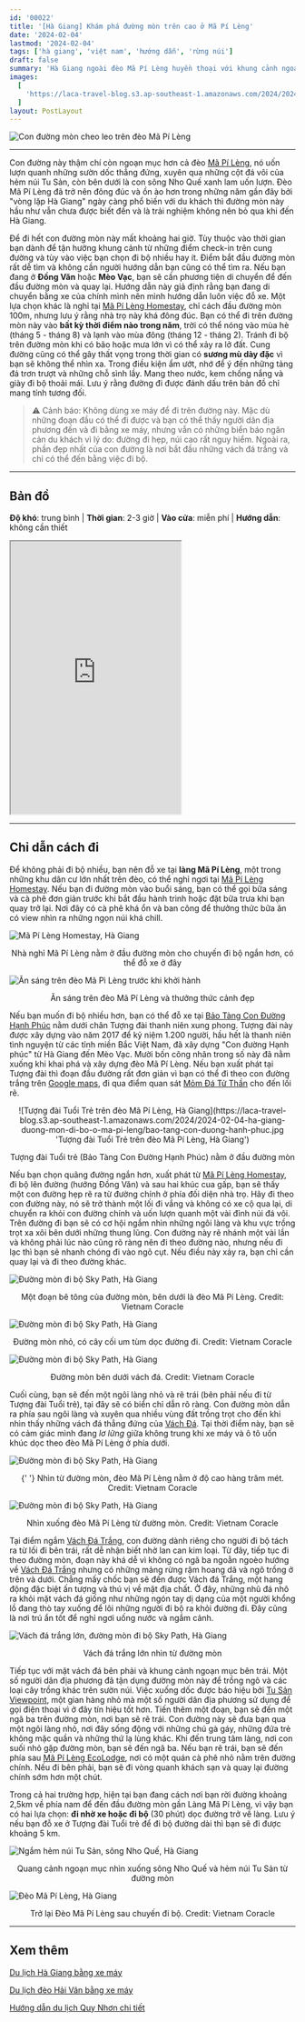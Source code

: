 ```yaml
---
id: '00022'
title: '[Hà Giang] Khám phá đường mòn trên cao ở Mã Pí Lèng'
date: '2024-02-04'
lastmod: '2024-02-04'
tags: ['hà giang', 'việt nam', 'hướng dẫn', 'rừng núi']
draft: false
summary: 'Hà Giang ngoài đèo Mã Pí Lèng huyền thoại với khung cảnh ngoạn mục còn có một con đường mòn đi bộ trên núi cao chót vót bám vào những vách đá dựng đứng hàng trăm mét mà đến nay ít người biết đến.'
images:
  [
    'https://laca-travel-blog.s3.ap-southeast-1.amazonaws.com/2024/2024-02-04-ha-giang-duong-mon-di-bo-o-ma-pi-leng/duong-mon-tren-deo-ma-pi-leng.jpg',
  ]
layout: PostLayout
---
```


![Con đường mòn cheo leo trên đèo Mã Pí Lèng](https://laca-travel-blog.s3.ap-southeast-1.amazonaws.com/2024/2024-02-04-ha-giang-duong-mon-di-bo-o-ma-pi-leng/duong-mon-tren-deo-ma-pi-leng.jpg 'Con đường mòn cheo leo trên đèo Mã Pí Lèng')

<TOCInline toc={props.toc} asDisclosure toHeading={3} />

---

Con đường này thậm chí còn ngoạn mục hơn cả đèo [Mã Pí Lèng](https://www.google.com/maps/d/u/0/viewer?mid=1CJQfZ99cW8g0SEwkgChyYqDc_YoGD0Q&femb=1&ll=23.234999480296914%2C105.40634455238747&z=16), nó uốn lượn quanh những sườn dốc thẳng đứng, xuyên qua những cột đá vôi của hẻm núi Tu Sản, còn bên dưới là con sông Nho Quế xanh lam uốn lượn. Đèo Mã Pí Lèng đã trở nên đông đúc và ồn ào hơn trong những năm gần đây bởi "vòng lặp Hà Giang" ngày càng phổ biến với du khách thì đường mòn này hầu như vẫn chưa được biết đến và là trải nghiệm không nên bỏ qua khi đến Hà Giang.

Để đi hết con đường mòn này mất khoảng hai giờ. Tùy thuộc vào thời gian bạn dành để tận hưởng khung cảnh từ những điểm check-in trên cung đường và tùy vào việc bạn chọn đi bộ nhiều hay ít. Điểm bắt đầu đường mòn rất dễ tìm và không cần người hướng dẫn bạn cũng có thể tìm ra. Nếu bạn đang ở **Đồng Văn** hoặc **Mèo Vạc**, bạn sẽ cần phương tiện di chuyển để đến đầu đường mòn và quay lại. Hướng dẫn này giả định rằng bạn đang di chuyển bằng xe của chính mình nên mình hướng dẫn luôn việc đỗ xe. Một lựa chọn khác là nghỉ tại [Mã Pí Lèng Homestay](https://www.google.com/maps/d/u/0/viewer?mid=1CJQfZ99cW8g0SEwkgChyYqDc_YoGD0Q&femb=1&ll=23.242793066532133%2C105.40917738831034&z=18), chỉ cách đầu đường mòn 100m, nhưng lưu ý rằng nhà trọ này khá đông đúc. Bạn có thể đi trên đường mòn này vào **bất kỳ thời điểm nào trong năm**, trời có thể nóng vào mùa hè (tháng 5 - tháng 8) và lạnh vào mùa đông (tháng 12 - tháng 2). Tránh đi bộ trên đường mòn khi có bão hoặc mưa lớn vì có thể xảy ra lở đất. Cung đường cũng có thể gây thất vọng trong thời gian có **sương mù dày đặc** vì bạn sẽ không thể nhìn xa. Trong điều kiện ẩm ướt, nhớ để ý đến những tảng đá trơn trượt và những chỗ sình lầy. Mang theo nước, kem chống nắng và giày đi bộ thoải mái. Lưu ý rằng đường đi được đánh dấu trên bản đồ chỉ mang tính tương đối.

> ⚠️ Cảnh báo: Không dùng xe máy để đi trên đường này. Mặc dù những đoạn đầu có thể đi được và bạn có thể thấy người dân địa phương đến và đi bằng xe máy, nhưng vẫn có những biển báo ngăn cản du khách vì lý do: đường đi hẹp, núi cao rất nguy hiểm. Ngoài ra, phần đẹp nhất của con đường là nơi bắt đầu những vách đá trắng và chỉ có thể đến bằng việc đi bộ.

---

## Bản đồ

**Độ khó**: trung bình | **Thời gian**: 2-3 giờ | **Vào cửa**: miễn phí | **Hướng dẫn**: không cần thiết

<iframe
  className="w-full"
  src="https://www.google.com/maps/d/u/0/embed?mid=1CJQfZ99cW8g0SEwkgChyYqDc_YoGD0Q&ehbc=2E312F"
  height="480"
></iframe>

---

## Chỉ dẫn cách đi

Để không phải đi bộ nhiều, bạn nên đỗ xe tại **làng Mã Pí Lèng**, một trong những khu dân cư lớn nhất trên đèo, có thể nghỉ ngơi tại [Mã Pí Lèng Homestay](https://www.google.com/maps/d/u/0/viewer?mid=1CJQfZ99cW8g0SEwkgChyYqDc_YoGD0Q&femb=1&ll=23.242793066532133%2C105.40917738831034&z=18). Nếu bạn đi đường mòn vào buổi sáng, bạn có thể gọi bữa sáng và cà phê đơn giản trước khi bắt đầu hành trình hoặc đặt bữa trưa khi bạn quay trở lại. Nơi đây có cà phê khá ổn và ban công để thưởng thức bữa ăn có view nhìn ra những ngọn núi khá chill.

![Mã Pí Lèng Homestay, Hà Giang](https://laca-travel-blog.s3.ap-southeast-1.amazonaws.com/2024/2024-02-04-ha-giang-duong-mon-di-bo-o-ma-pi-leng/ma-pi-leng-homestay.jpg 'Mã Pí Lèng Homestay, Hà Giang')

<p align="center">
  Nhà nghỉ Mã Pí Lèng nằm ở đầu đường mòn cho chuyến đi bộ ngắn hơn, có thể đỗ xe ở đây
</p>

![Ăn sáng trên đèo Mã Pì Lèng trước khi khởi hành](https://laca-travel-blog.s3.ap-southeast-1.amazonaws.com/2024/2024-02-04-ha-giang-duong-mon-di-bo-o-ma-pi-leng/an-sang-tai-ma-pi-leng-homestay.jpg 'Ăn sáng trên đèo Mã Pì Lèng trước khi khởi hành')

<p align="center">Ăn sáng trên đèo Mã Pí Lèng và thưởng thức cảnh đẹp</p>

Nếu bạn muốn đi bộ nhiều hơn, bạn có thể đỗ xe tại [Bảo Tàng Con Đường Hạnh Phúc](https://www.google.com/maps/d/u/0/viewer?mid=1CJQfZ99cW8g0SEwkgChyYqDc_YoGD0Q&femb=1&ll=23.249758999999994%2C105.393883&z=18) nằm dưới chân Tượng đài thanh niên xung phong. Tượng đài này được xây dựng vào năm 2017 để kỷ niệm 1.200 người, hầu hết là thanh niên tình nguyện từ các tỉnh miền Bắc Việt Nam, đã xây dựng "Con đường Hạnh phúc" từ Hà Giang đến Mèo Vạc. Mười bốn công nhân trong số này đã nằm xuống khi khai phá và xây dựng đèo Mã Pí Lèng. Nếu bạn xuất phát tại Tượng đài thì đoạn đầu đường rất đơn giản vì bạn có thể đi theo con đường trắng trên [Google maps](https://www.google.com/maps/d/u/0/viewer?mid=1CJQfZ99cW8g0SEwkgChyYqDc_YoGD0Q&femb=1&ll=23.23919191654343%2C105.40413597865066&z=15), đi qua điểm quan sát [Mỏm Đá Tử Thần](https://www.google.com/maps/d/u/0/viewer?mid=1CJQfZ99cW8g0SEwkgChyYqDc_YoGD0Q&femb=1&ll=23.2422511131643%2C105.39777738657757&z=18) cho đến lối rẽ.

<p align="center">
  ![Tượng đài Tuổi Trẻ trên đèo Mã Pí Lèng, Hà
  Giang](https://laca-travel-blog.s3.ap-southeast-1.amazonaws.com/2024/2024-02-04-ha-giang-duong-mon-di-bo-o-ma-pi-leng/bao-tang-con-duong-hanh-phuc.jpg
  'Tượng đài Tuổi Trẻ trên đèo Mã Pí Lèng, Hà Giang')
</p>

<p align="center">Tượng đài Tuổi trẻ (Bảo Tàng Con Đường Hạnh Phúc) nằm ở đầu đường mòn</p>

Nếu bạn chọn quãng đường ngắn hơn, xuất phát từ [Mã Pí Lèng Homestay](https://www.google.com/maps/d/u/0/viewer?mid=1CJQfZ99cW8g0SEwkgChyYqDc_YoGD0Q&femb=1&ll=23.242538804958663%2C105.4095669325409&z=16), đi bộ lên đường (hướng Đồng Văn) và sau hai khúc cua gấp, bạn sẽ thấy một con đường hẹp rẽ ra từ đường chính ở phía đối diện nhà trọ. Hãy đi theo con đường này, nó sẽ trở thành một lối đi vắng và không có xe cộ qua lại, di chuyển ra khỏi con đường chính và uốn lượn quanh một vài đỉnh núi đá vôi. Trên đường đi bạn sẽ có cơ hội ngắm nhìn những ngôi làng và khu vực trồng trọt xa xôi bên dưới những thung lũng. Con đường này rẽ nhánh một vài lần và không phải lúc nào cũng rõ ràng nên đi theo đường nào, nhưng nếu đi lạc thì bạn sẽ nhanh chóng đi vào ngõ cụt. Nếu điều này xảy ra, bạn chỉ cần quay lại và đi theo đường khác.

![Đường mòn đi bộ Sky Path, Hà Giang](https://laca-travel-blog.s3.ap-southeast-1.amazonaws.com/2024/2024-02-04-ha-giang-duong-mon-di-bo-o-ma-pi-leng/duong-mon-di-bo-sky-path.jpg 'Đường mòn đi bộ Sky Path, Hà Giang')

<p align="center">
  Một đoạn bê tông của đường mòn, bên dưới là đèo Mã Pí Lèng. Credit: Vietnam Coracle
</p>

![Đường mòn đi bộ Sky Path, Hà Giang](https://laca-travel-blog.s3.ap-southeast-1.amazonaws.com/2024/2024-02-04-ha-giang-duong-mon-di-bo-o-ma-pi-leng/duong-mon-di-bo-sky-path-2.jpg 'Đường mòn đi bộ Sky Path, Hà Giang')

<p align="center">Đường mòn nhỏ, có cây cối um tùm dọc đường đi. Credit: Vietnam Coracle </p>

![Đường mòn đi bộ Sky Path, Hà Giang](https://laca-travel-blog.s3.ap-southeast-1.amazonaws.com/2024/2024-02-04-ha-giang-duong-mon-di-bo-o-ma-pi-leng/duong-mon-di-bo-sky-path-3.jpg 'Đường mòn đi bộ Sky Path, Hà Giang')

<p align="center">Đường mòn bên dưới vách đá. Credit: Vietnam Coracle</p>

Cuối cùng, bạn sẽ đến một ngôi làng nhỏ và rẽ trái (bên phải nếu đi từ Tượng đài Tuổi trẻ), tại đây sẽ có biển chỉ dẫn rõ ràng. Con đường mòn dẫn ra phía sau ngôi làng và xuyên qua nhiều vùng đất trồng trọt cho đến khi nhìn thấy những vách đá thẳng đứng của [Vách Đá](https://www.google.com/maps/d/u/0/viewer?mid=1CJQfZ99cW8g0SEwkgChyYqDc_YoGD0Q&femb=1&ll=23.237782181275648%2C105.40413277707673&z=17). Tại thời điểm này, bạn sẽ có cảm giác mình đang _lơ lững_ giữa không trung khi xe máy và ô tô uốn khúc dọc theo đèo Mã Pí Lèng ở phía dưới.

![Đường mòn đi bộ Sky Path, Hà Giang](https://laca-travel-blog.s3.ap-southeast-1.amazonaws.com/2024/2024-02-04-ha-giang-duong-mon-di-bo-o-ma-pi-leng/duong-mon-di-bo-sky-path-4.jpg 'Đường mòn đi bộ Sky Path, Hà Giang')

<p align="center">
  {' '}
  Nhìn từ đường mòn, đèo Mã Pí Lèng nằm ở độ cao hàng trăm mét. Credit: Vietnam Coracle
</p>

![Đường mòn đi bộ Sky Path, Hà Giang](https://laca-travel-blog.s3.ap-southeast-1.amazonaws.com/2024/2024-02-04-ha-giang-duong-mon-di-bo-o-ma-pi-leng/duong-mon-di-bo-sky-path-5.jpg 'Đường mòn đi bộ Sky Path, Hà Giang')

<p align="center">Nhìn xuống đèo Mã Pí Lèng từ đường mòn. Credit: Vietnam Coracle</p>

Tại điểm ngắm [Vách Đá Trắng](https://www.google.com/maps/d/u/0/viewer?mid=1CJQfZ99cW8g0SEwkgChyYqDc_YoGD0Q&femb=1&ll=23.233010599805972%2C105.40708320699311&z=17), con đường dành riêng cho người đi bộ tách ra từ lối đi bên trái, rất dễ nhận biết nhờ lan can kim loại. Từ đây, tiếp tục đi theo đường mòn, đoạn này khá dễ vì không có ngã ba ngoằn ngoèo hướng về [Vách Đá Trắng](https://www.google.com/maps/d/u/0/viewer?mid=1CJQfZ99cW8g0SEwkgChyYqDc_YoGD0Q&femb=1&ll=23.233010599805972%2C105.40708320699311&z=17) nhưng có những mảng rừng rậm hoang dã và ngô trồng ở trên và dưới. Chẳng mấy chốc bạn sẽ đến được Vách đá Trắng, một hang động đặc biệt ấn tượng và thú vị về mặt địa chất. Ở đây, những nhũ đá nhô ra khỏi mặt vách đá giống như những ngón tay dị dạng của một người khổng lồ đang thò tay xuống để lôi những người đi bộ ra khỏi đường đi. Đây cũng là nơi trú ẩn tốt để nghỉ ngơi uống nước và ngắm cảnh.

![Vách đá trắng lớn, đường mòn đi bộ Sky Path, Hà Giang](https://laca-travel-blog.s3.ap-southeast-1.amazonaws.com/2024/2024-02-04-ha-giang-duong-mon-di-bo-o-ma-pi-leng/vach-da-trang.jpg 'Vách đá trắng lớn, đường mòn đi bộ Sky Path, Hà Giang')

<p align="center">Vách đá trắng lớn nhìn từ đường mòn</p>

Tiếp tục với mặt vách đá bên phải và khung cảnh ngoạn mục bên trái. Một số người dân địa phương đã tận dụng đường mòn này để trồng ngô và các loại cây trồng khác trên sườn núi. Việc xuống dốc được báo hiệu bởi [Tu Sản Viewpoint](https://www.google.com/maps/d/u/0/viewer?mid=1CJQfZ99cW8g0SEwkgChyYqDc_YoGD0Q&femb=1&ll=23.229373623643166%2C105.4113683144784&z=18), một gian hàng nhỏ mà một số người dân địa phương sử dụng để gọi điện thoại vì ở đây tín hiệu tốt hơn. Tiến thêm một đoạn, bạn sẽ đến một ngã ba trên đường mòn, nơi bạn sẽ rẽ trái. Con đường này sẽ đưa bạn qua một ngôi làng nhỏ, nơi đây sống động với những chú gà gáy, những đứa trẻ không mặc quần và những thứ lạ lùng khác. Khi đến trung tâm làng, nơi con suối nhỏ gặp đường mòn, bạn sẽ đến ngã ba. Nếu bạn rẽ trái, bạn sẽ đến phía sau [Mã Pí Lèng EcoLodge](https://www.google.com/maps/d/u/0/viewer?mid=1CJQfZ99cW8g0SEwkgChyYqDc_YoGD0Q&femb=1&ll=23.229878900755804%2C105.41423827812433&z=18), nơi có một quán cà phê nhỏ nằm trên đường chính. Nếu đi bên phải, bạn sẽ đi vòng quanh khách sạn và quay lại đường chính sớm hơn một chút.

Trong cả hai trường hợp, hiện tại bạn đang cách nơi bạn rời đường khoảng 2,5km về phía nam để đến đầu đường mòn gần Làng Mã Pí Lèng, vì vậy bạn có hai lựa chọn: **đi nhờ xe hoặc đi bộ** (30 phút) dọc đường trở về làng. Lưu ý nếu bạn đỗ xe ở Tượng đài Tuổi trẻ để đi bộ đường dài thì bạn sẽ đi được khoảng 5 km.

![Ngắm hẻm núi Tu Sản, sông Nho Quế, Hà Giang](https://laca-travel-blog.s3.ap-southeast-1.amazonaws.com/2024/2024-02-04-ha-giang-duong-mon-di-bo-o-ma-pi-leng/Great+white+cliff+Viewpoint.jpg 'Ngắm hẻm núi Tu Sản, sông Nho Quế, Hà Giang')

<p align="center"> Quang cảnh ngoạn mục nhìn xuống sông Nho Quế và hẻm núi Tu Sản từ đường mòn</p>

![Đèo Mã Pí Lèng, Hà Giang](https://laca-travel-blog.s3.ap-southeast-1.amazonaws.com/2024/2024-02-04-ha-giang-duong-mon-di-bo-o-ma-pi-leng/tro-lai-deo-ma-pi-leng.jpg 'Đèo Mã Pí Lèng, Hà Giang')

<p align="center">Trở lại Đèo Mã Pí Lèng sau chuyến đi bộ. Credit: Vietnam Coracle</p>

---

## Xem thêm

[Du lịch Hà Giang bằng xe máy](https://laca.fun/blog/huong-dan-di-bui-ha-giang-bang-xe-may)

[Du lịch đèo Hải Vân bằng xe máy](https://laca.fun/blog/du-lich-bui-deo-hai-van-bang-xe-may)

[Hướng dẫn du lịch Quy Nhơn chi tiết](https://laca.fun/blog/huong-dan-du-lich-quy-nhon-chi-tiet)
